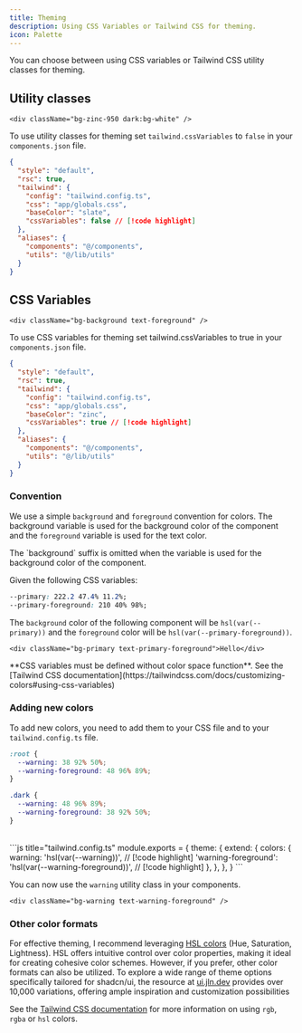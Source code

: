 ```yaml
---
title: Theming
description: Using CSS Variables or Tailwind CSS for theming.
icon: Palette
---
```


You can choose between using CSS variables or Tailwind CSS utility classes for theming.

## Utility classes

```tsx /bg-zinc-950/ /text-zinc-50/ /dark:bg-white/ /dark:text-zinc-950/
<div className="bg-zinc-950 dark:bg-white" />
```

To use utility classes for theming set `tailwind.cssVariables` to `false` in your `components.json` file.

```json {8} title="components.json"
{
  "style": "default",
  "rsc": true,
  "tailwind": {
    "config": "tailwind.config.ts",
    "css": "app/globals.css",
    "baseColor": "slate",
    "cssVariables": false // [!code highlight]
  },
  "aliases": {
    "components": "@/components",
    "utils": "@/lib/utils"
  }
}
```

## CSS Variables

```tsx
<div className="bg-background text-foreground" />
```

To use CSS variables for theming set tailwind.cssVariables to true in your `components.json` file.

```json title="components.json" {8}
{
  "style": "default",
  "rsc": true,
  "tailwind": {
    "config": "tailwind.config.ts",
    "css": "app/globals.css",
    "baseColor": "zinc",
    "cssVariables": true // [!code highlight]
  },
  "aliases": {
    "components": "@/components",
    "utils": "@/lib/utils"
  }
}
```

### Convention

We use a simple `background` and `foreground` convention for colors. The background variable is used for the background color of the component and the `foreground` variable is used for the text color.

<Callout type="info">
  The `background` suffix is omitted when the variable is used for the
  background color of the component.
</Callout>

Given the following CSS variables:

```css
--primary: 222.2 47.4% 11.2%;
--primary-foreground: 210 40% 98%;
```

The `background` color of the following component will be `hsl(var(--primary))` and the `foreground` color will be `hsl(var(--primary-foreground))`.

```tsx
<div className="bg-primary text-primary-foreground">Hello</div>
```

<Callout type="info">
  **CSS variables must be defined without color space function**. See the
  [Tailwind CSS
  documentation](https://tailwindcss.com/docs/customizing-colors#using-css-variables)
</Callout>

### Adding new colors

To add new colors, you need to add them to your CSS file and to your `tailwind.config.ts` file.

```css title="app/globals.css"
:root {
  --warning: 38 92% 50%;
  --warning-foreground: 48 96% 89%;
}

.dark {
  --warning: 48 96% 89%;
  --warning-foreground: 38 92% 50%;
}
```

<br/>
```js title="tailwind.config.ts"
module.exports = {
  theme: {
    extend: {
      colors: {
        warning: 'hsl(var(--warning))', // [!code highlight]
        'warning-foreground': 'hsl(var(--warning-foreground))', // [!code highlight]
      },
    },
  },
}
```

You can now use the `warning` utility class in your components.

```tsx /bg-warning/ /text-warning-foreground/
<div className="bg-warning text-warning-foreground" />
```

### Other color formats

For effective theming, I recommend leveraging [HSL colors](https://www.smashingmagazine.com/2021/07/hsl-colors-css/) (Hue, Saturation, Lightness). HSL offers intuitive control over color properties, making it ideal for creating cohesive color schemes. However, if you prefer, other color formats can also be utilized. To explore a wide range of theme options specifically tailored for shadcn/ui, the resource at [ui.jln.dev](https://ui.jln.dev/) provides over 10,000 variations, offering ample inspiration and customization possibilities

See the [Tailwind CSS documentation](https://tailwindcss.com/docs/customizing-colors#using-css-variables) for more information on using `rgb`, `rgba` or `hsl` colors.

